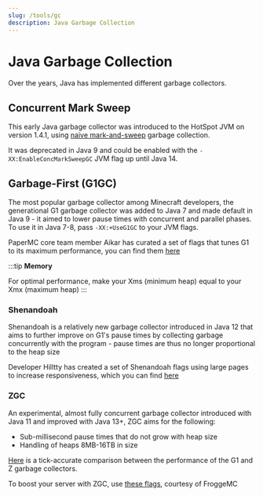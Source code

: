 ```yaml
---
slug: /tools/gc
description: Java Garbage Collection
---
```


# Java Garbage Collection

Over the years, Java has implemented different garbage collectors.

## Concurrent Mark Sweep

This early Java garbage collector was introduced to the HotSpot JVM on version 1.4.1, using [naive mark-and-sweep](https://en.wikipedia.org/wiki/Tracing_garbage_collection#Na%C3%AFve_mark-and-sweep) garbage collection.

It was deprecated in Java 9 and could be enabled with the `-XX:EnableConcMarkSweepGC` JVM flag up until Java 14.

## Garbage-First (G1GC)

The most popular garbage collector among Minecraft developers, the generational G1 garbage collector was added to Java 7 and made default in Java 9 - it aimed to lower pause times with concurrent and parallel phases.
To use it in Java 7-8, pass `-XX:+UseG1GC` to your JVM flags.

PaperMC core team member Aikar has curated a set of flags that tunes G1 to its maximum performance, you can find them [here](https://docs.papermc.io/paper/aikars-flags)

:::tip
**Memory**

For optimal performance, make your Xms (minimum heap) equal to your Xmx (maximum heap)
:::

### Shenandoah

Shenandoah is a relatively new garbage collector introduced in Java 12 that aims to further improve on G1's pause times by collecting garbage concurrently with the program - pause times are thus no longer proportional to the heap size

Developer Hilltty has created a set of Shenandoah flags using large pages to increase responsiveness, which you can find [here](https://github.com/hilltty/hilltty-flags/blob/main/english-lang.md)

### ZGC

An experimental, almost fully concurrent garbage collector introduced with Java 11 and improved with Java 13+, ZGC aims for the following:
* Sub-millisecond pause times that do not grow with heap size
* Handling of heaps 8MB-16TB in size

[Here](https://krusic22.com/2020/03/25/higher-performance-crafting-using-jdk11-and-zgc/) is a tick-accurate comparison between the performance of the G1 and Z garbage collectors.

To boost your server with ZGC, use [these flags](https://github.com/FroggeMC/MC-Java-Flags), courtesy of FroggeMC